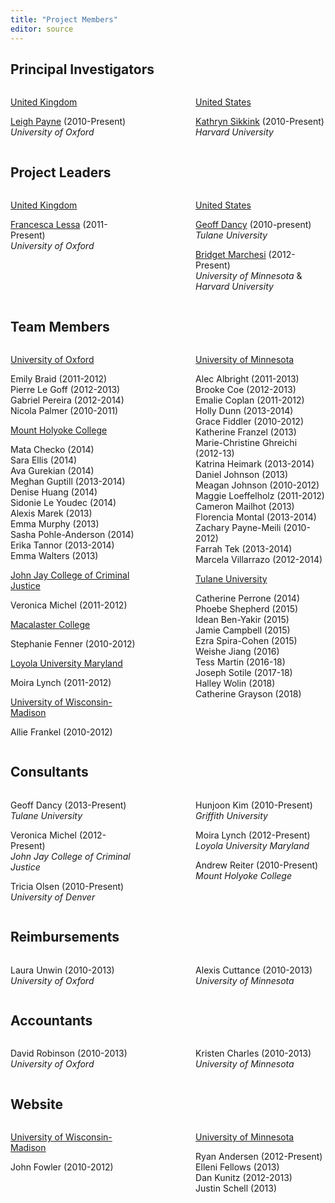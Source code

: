 ```yaml
---
title: "Project Members"
editor: source
---
```


## Principal Investigators

::: columns
::: {.column width="45%"}
[United Kingdom]{.underline}

[Leigh Payne](http://www.sant.ox.ac.uk/people/payne.html) (2010-Present)\
*University of Oxford*
:::

::: {.column width="10%"}
<!-- empty column to create gap -->
:::

::: {.column width="45%"}
[United States]{.underline}

[Kathryn Sikkink](http://www.hks.harvard.edu/about/faculty-staff-directory/kathryn-sikkink/%28page%29/faculty) (2010-Present)\
*Harvard University*
:::
:::

## Project Leaders

::: columns
::: {.column width="45%"}
[United Kingdom]{.underline}

[Francesca Lessa](http://www.lac.ox.ac.uk/dr-francesca-lessa) (2011-Present)\
*University of Oxford*
:::

::: {.column width="10%"}
<!-- empty column to create gap -->
:::

::: {.column width="45%"}
[United States]{.underline}

[Geoff Dancy](http://www.geoffdancy.com/) (2010-present)\
*Tulane University*

[Bridget Marchesi](https://bridgetmarchesi.com/about-me/) (2012-Present)\
*University of Minnesota* & *Harvard University*
:::
:::

## Team Members

::: columns
::: {.column width="45%"}
[University of Oxford]{.underline}

Emily Braid (2011-2012)\
Pierre Le Goff (2012-2013)\
Gabriel Pereira (2012-2014)\
Nicola Palmer (2010-2011)\

[Mount Holyoke College]{.underline}

Mata Checko (2014)\
Sara Ellis (2014)\
Ava Gurekian (2014)\
Meghan Guptill (2013-2014)\
Denise Huang (2014)\
Sidonie Le Youdec (2014)\
Alexis Marek (2013)\
Emma Murphy (2013)\
Sasha Pohle-Anderson (2014)\
Erika Tannor (2013-2014)\
Emma Walters (2013)\

[John Jay College of Criminal Justice]{.underline}

Veronica Michel (2011-2012)\

[Macalaster College]{.underline}

Stephanie Fenner (2010-2012)\

[Loyola University Maryland]{.underline}

Moira Lynch (2011-2012)\

[University of Wisconsin-Madison]{.underline}

Allie Frankel (2010-2012)\
:::

::: {.column width="10%"}
<!-- empty column to create gap -->
:::

::: {.column width="45%"}
[University of Minnesota]{.underline}

Alec Albright (2011-2013)\
Brooke Coe (2012-2013)\
Emalie Coplan (2011-2012)\
Holly Dunn (2013-2014)\
Grace Fiddler (2010-2012)\
Katherine Franzel (2013)\
Marie-Christine Ghreichi (2012-13)\
Katrina Heimark (2013-2014)\
Daniel Johnson (2013)\
Meagan Johnson (2010-2012)\
Maggie Loeffelholz (2011-2012)\
Cameron Mailhot (2013)\
Florencia Montal (2013-2014)\
Zachary Payne-Meili (2010-2012)\
Farrah Tek (2013-2014)\
Marcela Villarrazo (2012-2014)\

[Tulane University]{.underline}

Catherine Perrone (2014)\
Phoebe Shepherd (2015)\
Idean Ben-Yakir (2015)\
Jamie Campbell (2015)\
Ezra Spira-Cohen (2015)\
Weishe Jiang (2016)\
Tess Martin (2016-18)\
Joseph Sotile (2017-18)\
Halley Wolin (2018)\
Catherine Grayson (2018)\
:::
:::

## Consultants

::: columns
::: {.column width="45%"}
Geoff Dancy (2013-Present)\
*Tulane University*

Veronica Michel (2012-Present)\
*John Jay College of Criminal Justice*

Tricia Olsen (2010-Present)\
*University of Denver*
:::

::: {.column width="10%"}
<!-- empty column to create gap -->
:::

::: {.column width="45%"}
Hunjoon Kim (2010-Present)\
*Griffith University*

Moira Lynch (2012-Present)\
*Loyola University Maryland*

Andrew Reiter (2010-Present)\
*Mount Holyoke College*
:::
:::

## Reimbursements

::: columns
::: {.column width="45%"}
Laura Unwin (2010-2013)\
*University of Oxford*
:::

::: {.column width="10%"}
<!-- empty column to create gap -->
:::

::: {.column width="45%"}
Alexis Cuttance (2010-2013)\
*University of Minnesota*
:::
:::

## Accountants

::: columns
::: {.column width="45%"}
David Robinson (2010-2013)\
*University of Oxford*
:::

::: {.column width="10%"}
<!-- empty column to create gap -->
:::

::: {.column width="45%"}
Kristen Charles (2010-2013)\
*University of Minnesota*
:::
:::

## Website

::: columns
::: {.column width="45%"}
[University of Wisconsin-Madison]{.underline}

John Fowler (2010-2012)\
:::

::: {.column width="10%"}
<!-- empty column to create gap -->
:::

::: {.column width="45%"}
[University of Minnesota]{.underline}

Ryan Andersen (2012-Present)\
Elleni Fellows (2013)\
Dan Kunitz (2012-2013)\
Justin Schell (2013)\
:::
:::

